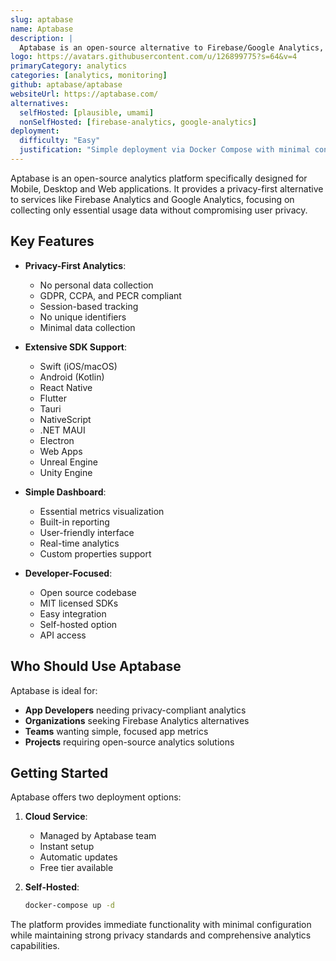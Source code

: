 ```yaml
---
slug: aptabase
name: Aptabase
description: |
  Aptabase is an open-source alternative to Firebase/Google Analytics, specifically built for Mobile, Desktop and Web apps with a focus on privacy and simplicity.
logo: https://avatars.githubusercontent.com/u/126899775?s=64&v=4
primaryCategory: analytics
categories: [analytics, monitoring]
github: aptabase/aptabase
websiteUrl: https://aptabase.com/
alternatives:
  selfHosted: [plausible, umami]
  nonSelfHosted: [firebase-analytics, google-analytics]
deployment:
  difficulty: "Easy"
  justification: "Simple deployment via Docker Compose with minimal configuration required."
---
```


Aptabase is an open-source analytics platform specifically designed for Mobile,
Desktop and Web applications. It provides a privacy-first alternative to services
like Firebase Analytics and Google Analytics, focusing on collecting only essential
usage data without compromising user privacy.

## Key Features

- **Privacy-First Analytics**:

  - No personal data collection
  - GDPR, CCPA, and PECR compliant
  - Session-based tracking
  - No unique identifiers
  - Minimal data collection

- **Extensive SDK Support**:

  - Swift (iOS/macOS)
  - Android (Kotlin)
  - React Native
  - Flutter
  - Tauri
  - NativeScript
  - .NET MAUI
  - Electron
  - Web Apps
  - Unreal Engine
  - Unity Engine

- **Simple Dashboard**:

  - Essential metrics visualization
  - Built-in reporting
  - User-friendly interface
  - Real-time analytics
  - Custom properties support

- **Developer-Focused**:
  - Open source codebase
  - MIT licensed SDKs
  - Easy integration
  - Self-hosted option
  - API access

## Who Should Use Aptabase

Aptabase is ideal for:

- **App Developers** needing privacy-compliant analytics
- **Organizations** seeking Firebase Analytics alternatives
- **Teams** wanting simple, focused app metrics
- **Projects** requiring open-source analytics solutions

## Getting Started

Aptabase offers two deployment options:

1. **Cloud Service**:

   - Managed by Aptabase team
   - Instant setup
   - Automatic updates
   - Free tier available

2. **Self-Hosted**:
   ```bash
   docker-compose up -d
   ```

The platform provides immediate functionality with minimal configuration while
maintaining strong privacy standards and comprehensive analytics capabilities.
